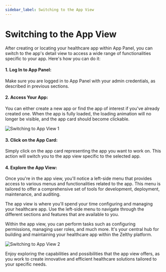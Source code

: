 ```yaml
---
sidebar_label: Switching to the App View
---
```


# Switching to the App View

After creating or locating your healthcare app within App Panel, you can switch to the app's detail view to access a wide range of functionalities specific to your app. Here's how you can do it:

#### 1. Log In to App Panel:

Make sure you are logged in to App Panel with your admin credentials, as described in previous sections.

#### 2. Access Your App:

You can either create a new app or find the app of interest if you've already created one. When the app is fully loaded, the loading animation will no longer be visible, and the app card should become clickable.

![Switching to App View 1](/img/spinning-up-an-app/switching_to_app_view1.png)

#### 3. Click on the App Card:

Simply click on the app card representing the app you want to work on. This action will switch you to the app view specific to the selected app.

#### 4. Explore the App View:

Once you're in the app view, you'll notice a left-side menu that provides access to various menus and functionalities related to the app. This menu is tailored to offer a comprehensive set of tools for development, deployment, maintenance, and auditing.

The app view is where you'll spend your time configuring and managing your healthcare app. Use the left-side menu to navigate through the different sections and features that are available to you.

Within the app view, you can perform tasks such as configuring permissions, managing user roles, and much more. It's your central hub for building and maintaining your healthcare app within the Zelthy platform.

![Switching to App View 2](/img/spinning-up-an-app/switching_to_app_view2.png)

Enjoy exploring the capabilities and possibilities that the app view offers, as you work to create innovative and efficient healthcare solutions tailored to your specific needs.

